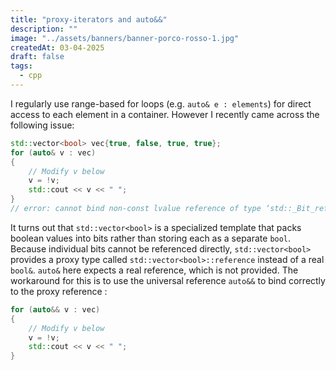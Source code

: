 ```yaml
---
title: "proxy-iterators and auto&&"
description: ""
image: "../assets/banners/banner-porco-rosso-1.jpg"
createdAt: 03-04-2025
draft: false
tags:
  - cpp
---
```


I regularly use range-based for loops (e.g. `auto& e : elements`) for direct access to each element in a container. However I recently came across the following issue:

```cpp
std::vector<bool> vec{true, false, true, true};
for (auto& v : vec)
{
	// Modify v below
	v = !v;
	std::cout << v << " ";
}
// error: cannot bind non-const lvalue reference of type ‘std::_Bit_reference&’ to an rvalue of type ‘std::_Bit_iterator::reference’

```

It turns out that `std::vector<bool>` is a specialized template that packs boolean values into bits rather than storing each as a separate `bool`. Because individual bits cannot be referenced directly, `std::vector<bool>` provides a proxy type called `std::vector<bool>::reference` instead of a real `bool&`. `auto&` here expects a real reference, which is not provided. The workaround for this is to use the universal reference `auto&&` to bind correctly to the proxy reference :

```c++
for (auto&& v : vec)
{
	// Modify v below
	v = !v;
	std::cout << v << " ";
}
```

